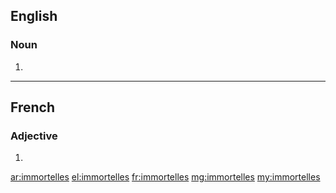 ==English==

===Noun===
{{head|en|noun plural form}}

# {{plural of|immortelle|lang=en}}

----

==French==

===Adjective===
{{fr-adj-form}} {{g|f-p}}

# {{feminine plural of|immortel|lang=fr}}

[[ar:immortelles]]
[[el:immortelles]]
[[fr:immortelles]]
[[mg:immortelles]]
[[my:immortelles]]